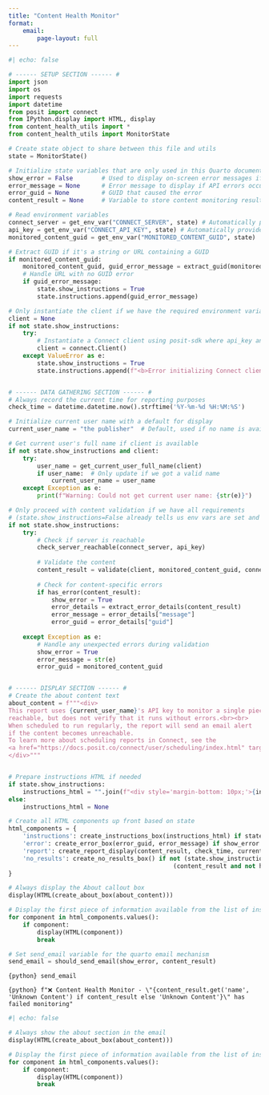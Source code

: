 ```yaml
---
title: "Content Health Monitor"
format: 
    email:
        page-layout: full
---
```


```python
#| echo: false

# ------ SETUP SECTION ------ #
import json
import os
import requests
import datetime
from posit import connect
from IPython.display import HTML, display
from content_health_utils import *
from content_health_utils import MonitorState

# Create state object to share between this file and utils
state = MonitorState()

# Initialize state variables that are only used in this Quarto document
show_error = False        # Used to display on-screen error messages if API errors occur
error_message = None      # Error message to display if API errors occur
error_guid = None         # GUID that caused the error
content_result = None     # Variable to store content monitoring result

# Read environment variables
connect_server = get_env_var("CONNECT_SERVER", state) # Automatically provided by Connect, must be set when previewing locally
api_key = get_env_var("CONNECT_API_KEY", state) # Automatically provided by Connect, must be set when previewing locally
monitored_content_guid = get_env_var("MONITORED_CONTENT_GUID", state)

# Extract GUID if it's a string or URL containing a GUID
if monitored_content_guid:
    monitored_content_guid, guid_error_message = extract_guid(monitored_content_guid)
    # Handle URL with no GUID error
    if guid_error_message:
        state.show_instructions = True
        state.instructions.append(guid_error_message)

# Only instantiate the client if we have the required environment variables
client = None
if not state.show_instructions:
    try:
        # Instantiate a Connect client using posit-sdk where api_key and url are automatically read from our environment vars
        client = connect.Client()
    except ValueError as e:
        state.show_instructions = True
        state.instructions.append(f"<b>Error initializing Connect client:</b> {str(e)}")


# ------ DATA GATHERING SECTION ------ #
# Always record the current time for reporting purposes
check_time = datetime.datetime.now().strftime('%Y-%m-%d %H:%M:%S')

# Initialize current user name with a default for display
current_user_name = "the publisher"  # Default, used if no name is available

# Get current user's full name if client is available
if not state.show_instructions and client:
    try:
        user_name = get_current_user_full_name(client)
        if user_name:  # Only update if we got a valid name
            current_user_name = user_name
    except Exception as e:
        print(f"Warning: Could not get current user name: {str(e)}")

# Only proceed with content validation if we have all requirements
# (state.show_instructions=False already tells us env vars are set and client was initialized)
if not state.show_instructions:
    try:
        # Check if server is reachable
        check_server_reachable(connect_server, api_key)
        
        # Validate the content
        content_result = validate(client, monitored_content_guid, connect_server, api_key)
        
        # Check for content-specific errors
        if has_error(content_result):
            show_error = True
            error_details = extract_error_details(content_result)
            error_message = error_details["message"]
            error_guid = error_details["guid"]
            
    except Exception as e:
        # Handle any unexpected errors during validation
        show_error = True
        error_message = str(e)
        error_guid = monitored_content_guid


# ------ DISPLAY SECTION ------ #
# Create the about content text
about_content = f"""<div>
This report uses {current_user_name}'s API key to monitor a single piece of content. It checks whether the content is 
reachable, but does not verify that it runs without errors.<br><br>
When scheduled to run regularly, the report will send an email alert 
if the content becomes unreachable.
To learn more about scheduling reports in Connect, see the 
<a href="https://docs.posit.co/connect/user/scheduling/index.html" target="_blank">Scheduling documentation</a>.
</div>"""


# Prepare instructions HTML if needed
if state.show_instructions:
    instructions_html = "".join(f"<div style='margin-bottom: 10px;'>{instruction}</div>" for instruction in state.instructions)
else:
    instructions_html = None

# Create all HTML components up front based on state
html_components = {
    'instructions': create_instructions_box(instructions_html) if state.show_instructions else None,
    'error': create_error_box(error_guid, error_message) if show_error else None,
    'report': create_report_display(content_result, check_time, current_user_name) if content_result and not has_error(content_result) else None,
    'no_results': create_no_results_box() if not (state.show_instructions or show_error or 
                                              (content_result and not has_error(content_result))) else None
}

# Always display the About callout box
display(HTML(create_about_box(about_content)))

# Display the first piece of information available from the list of instructions, error, report, etc.
for component in html_components.values():
    if component:
        display(HTML(component))
        break

# Set send_email variable for the quarto email mechanism
send_email = should_send_email(show_error, content_result)
```



::: {.email}

::: {.email-scheduled}
`{python} send_email`
:::

::: {.subject}
`{python} f"❌ Content Health Monitor - \"{content_result.get('name', 'Unknown Content') if content_result else 'Unknown Content'}\" has failed monitoring"`
:::

```python
#| echo: false

# Always show the about section in the email
display(HTML(create_about_box(about_content)))

# Display the first piece of information available from the list of instructions, error, report, etc.
for component in html_components.values():
    if component:
        display(HTML(component))
        break
```
:::
